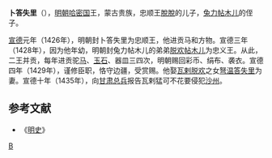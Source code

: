 '''卜答失里'''（{{bd|？||1439年|catIdx=B}}），[[明朝|明朝]][[哈密国|哈密国]]王，蒙古贵族，忠顺王[[脫脫_(哈密國)|脫脫]]的儿子，[[兔力帖木儿|兔力帖木儿]]的侄子。

[[宣德|宣德]]元年（1426年），明朝封卜答失里为忠顺王，他进贡马和方物。宣德三年（1428年），因为他年幼，明朝封兔力帖木儿的弟弟[[脱欢帖木儿|脱欢帖木儿]]为忠义王。从此，二王并贡，每年进贡驼[[马|马]]、[[玉石|玉石]]、器皿三四次，明朝赐回彩币、绢布、袭衣。宣德四年（1429年），谨修臣职，恪守边疆，受赏赐。他娶[[瓦剌|瓦剌]][[脱欢|脱欢]]之女[[弩温答失里|弩温答失里]]为妻。宣德十年（1435年），向[[甘肃|甘肃]][[总兵|总兵]]报告瓦剌猛可不花要侵犯[[沙州|沙州]]。

== 参考文献 ==
*《[[明史|明史]]》

{{Leader|忠义王[[兔力帖木儿|兔力帖木儿]]|'''[[哈密国|哈密国]]国王'''<br />(1425年-1439年)|忠顺王[[倒瓦答失里|倒瓦答失里]]}}

[[Category:忠顺王|B]]